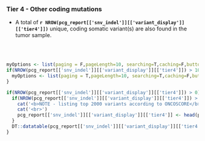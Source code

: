 ### Tier 4 - Other coding mutations

- A total of __`r NROW(pcg_report[['snv_indel']][['variant_display']][['tier4']])`__ unique, coding somatic variant(s) are also found in the tumor sample.

<br><br>
```r

myOptions <- list(paging = F,pageLength=10, searching=T,caching=F,buttons = c('csv','excel'),dom = 'Bfrtip')
if(NROW(pcg_report[['snv_indel']][['variant_display']][['tier4']]) > 10){
  myOptions <- list(paging = T,pageLength=10, searching=T,caching=F,buttons = c('csv','excel'),dom = 'Bfrtip')
}

if(NROW(pcg_report[['snv_indel']][['variant_display']][['tier4']]) > 0){
  if(NROW(pcg_report[['snv_indel']][['variant_display']][['tier4']]) > 2000){
    cat('<b>NOTE - listing top 2000 variants according to ONCOSCORE</b><br>',sep="\n")
    cat('<br>')
    pcg_report[['snv_indel']][['variant_display']][['tier4']] <- head(pcg_report[['snv_indel']][['variant_display']][['tier4']], 2000)
  }
  DT::datatable(pcg_report[['snv_indel']][['variant_display']][['tier4']], options = myOptions, escape=F, extensions = c("Buttons","Responsive"))
}

```
<br><br>
